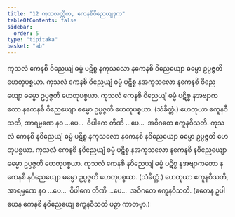 ```yaml
---
title: "12 ကုသလတ္တိက, ကေနစိဝိညေယျဒုက"
tableOfContents: false
sidebar:
  order: 5
type: "tipitaka"
basket: "ab"
---
```



<DynamicBreadcrumb />

<Division number="22">

<Paragraph number="60">
ကုသလံ ကေနစိ ဝိညေယျံ ဓမ္မံ ပဋိစ္စ နကုသလော နကေနစိ ဝိညေယျော ဓမ္မော ဥပ္ပဇ္ဇတိ ဟေတုပစ္စယာ. ကုသလံ ကေနစိ ဝိညေယျံ ဓမ္မံ ပဋိစ္စ နအကုသလော နကေနစိ ဝိညေယျော ဓမ္မော ဥပ္ပဇ္ဇတိ ဟေတုပစ္စယာ. ကုသလံ ကေနစိ ဝိညေယျံ ဓမ္မံ ပဋိစ္စ နအဗျာကတော နကေနစိ ဝိညေယျော ဓမ္မော ဥပ္ပဇ္ဇတိ ဟေတုပစ္စယာ. (သံခိတ္တံ.) ဟေတုယာ ဧကူနဝီသတိ, အာရမ္မဏေ နဝ …ပေ…  ဝိပါကေ တီဏိ …ပေ…  အဝိဂတေ ဧကူနဝီသတိ.
</Paragraph>

</Division>
<Division number="23">

<Paragraph number="61">
ကုသလံ ကေနစိ နဝိညေယျံ ဓမ္မံ ပဋိစ္စ နကုသလော နကေနစိ နဝိညေယျော ဓမ္မော ဥပ္ပဇ္ဇတိ ဟေတုပစ္စယာ. ကုသလံ ကေနစိ နဝိညေယျံ ဓမ္မံ ပဋိစ္စ နအကုသလော နကေနစိ နဝိညေယျော ဓမ္မော ဥပ္ပဇ္ဇတိ ဟေတုပစ္စယာ. ကုသလံ ကေနစိ နဝိညေယျံ ဓမ္မံ ပဋိစ္စ နအဗျာကတော နကေနစိ နဝိညေယျော ဓမ္မော ဥပ္ပဇ္ဇတိ ဟေတုပစ္စယာ. (သံခိတ္တံ.)
</Paragraph>

<Paragraph number="62">
ဟေတုယာ ဧကူနဝီသတိ, အာရမ္မဏေ နဝ …ပေ…  ဝိပါကေ တီဏိ …ပေ…  အဝိဂတေ ဧကူနဝီသတိ. (ဧတေန ဥပါယေန ကေနစိ နဝိညေယျေ ဧကူနဝီသတိ ပဉှာ ကာတဗ္ဗာ.)
</Paragraph>
</Division>